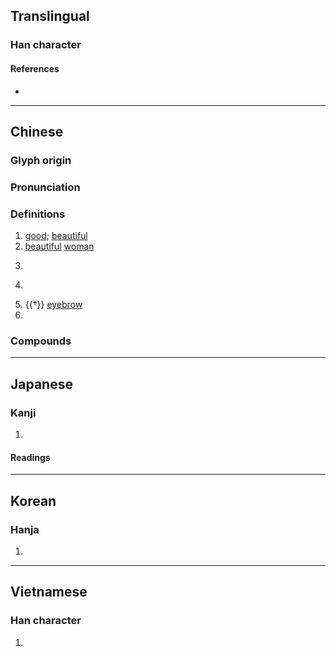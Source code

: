 {{character info/new}}
==Translingual==

===Han character===
{{Han char|rn=38|rad=女|as=07|sn=10|four=43450|canj=VHQI|ids=⿰女我}}

====References====
* {{Han ref|kx=0263.100|dkj=06331|dj=0529.270|hdz=21052.100|uh=5A25|ud=23077|bh=AE5A|bd=44634}}

----

==Chinese==
{{zh-forms}}

===Glyph origin===
{{Han etym}}

===Pronunciation===
{{zh-pron
|m=é
|c=ngo4
|h=pfs=
|md=
|mn=
|w=
|mc=y
|oc=y
|cat=a,n,pn
}}

===Definitions===
{{zh-hanzi}}

# [[good]]; [[beautiful]]
# [[beautiful]] [[woman]]
# {{lb|zh|Chinese mythology}} {{zh-short|娥皇|{{w|Ehuang}}}}
# {{lb|zh|Chinese mythology}} {{zh-short|嫦娥|{{w|Chang'e}}, the [[Chinese]] goddess of the [[moon]]}}
# {{†}} [[eyebrow]]
# {{surname|lang=zh}}

===Compounds===
{{zh-der|宮娥|常娥|娥皇|娥妝|娥輪|娥娥|娙娥|嫦娥奔月|嫦娥|娥眉|娥姣|姮娥|嬌娥|月娥|曹娥江|月裡嫦娥|曹娥碑|湘娥|鬧娥|竇娥冤|素娥|青娥|粉娥}}

----

==Japanese==

===Kanji===
{{ja-kanji|grade=|rs=女07}}

# {{defn|lang=ja|sort=女07}}

====Readings====
{{ja-readings
|goon=が
|kanon=が
|kun=みめよ-い}}

----

==Korean==

===Hanja===
{{ko-hanja|hangeul=아|rv=a|mr=a}}

# {{defn|lang=ko|sort=女07}}

----

==Vietnamese==

===Han character===
{{vi-hantu|[[nga]]|rs=女07}}

# {{defn|lang=vi|sort=女07}}